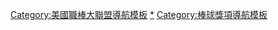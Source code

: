 [[Category:美國職棒大聯盟導航模板|Category:美國職棒大聯盟導航模板]]
[[Category:美國職棒獎項|*]]
[[Category:棒球獎項導航模板|Category:棒球獎項導航模板]]